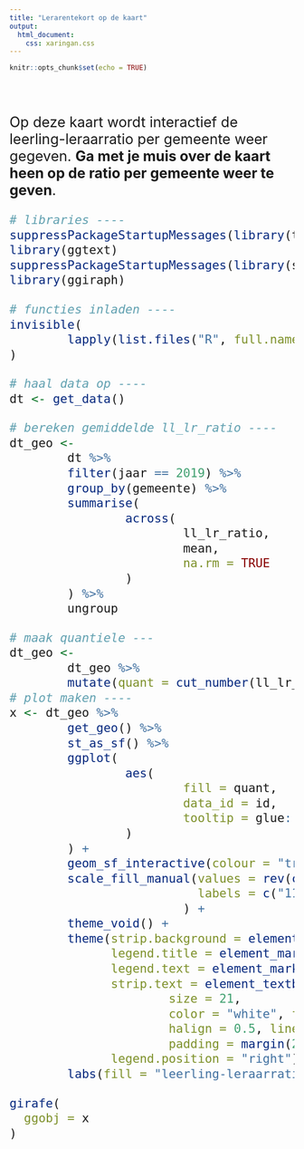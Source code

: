 ```yaml
---
title: "Lerarentekort op de kaart"
output:
  html_document:
    css: xaringan.css
---
```


```r
knitr::opts_chunk$set(echo = TRUE)
```

<br><br>
<div style="font-size: 25;">Op deze kaart wordt interactief de leerling-leraarratio per gemeente weer gegeven. **Ga met je muis over de kaart heen op de ratio per gemeente weer te geven**.

```r
# libraries ----
suppressPackageStartupMessages(library(tidyverse))
library(ggtext)
suppressPackageStartupMessages(library(sf))
library(ggiraph)

# functies inladen ----
invisible(
        lapply(list.files("R", full.names = TRUE), source)
)

# haal data op ----
dt <- get_data() 

# bereken gemiddelde ll_lr_ratio ----
dt_geo <- 
        dt %>% 
        filter(jaar == 2019) %>% 
        group_by(gemeente) %>% 
        summarise(
                across(
                        ll_lr_ratio,
                        mean,
                        na.rm = TRUE
                )
        ) %>% 
        ungroup

# maak quantiele ---
dt_geo <- 
        dt_geo %>% 
        mutate(quant = cut_number(ll_lr_ratio, 3))
# plot maken ----
x <- dt_geo %>% 
        get_geo() %>% 
        st_as_sf() %>% 
        ggplot(
                aes(
                        fill = quant,
                        data_id = id,
                        tooltip = glue::glue("gemeente: {stringr::str_to_title(gemeente)}\nleerling-leraarratio: {prettyNum(round(ll_lr_ratio,1), decimal.mark = ',')}")
                )
        ) +
        geom_sf_interactive(colour = "transparent", size = 1) +
        scale_fill_manual(values = rev(c("#004699", "#707ebb", "#b8bcdd")),
                          labels = c("11 tot 18", "18 tot 19", "19 tot 26"),
                        ) +
        theme_void() + 
        theme(strip.background = element_blank(),
              legend.title = element_markdown(size = 21),
              legend.text = element_markdown(size = 21),
              strip.text = element_textbox(
                      size = 21,
                      color = "white", fill = "#D33F49", box.color = "#D33F49",
                      halign = 0.5, linetype = 1, r = unit(5, "pt"), width = unit(1, "npc"),
                      padding = margin(2, 0, 1, 0), margin = margin(3, 3, 3, 3)), 
              legend.position = "right") +
        labs(fill = "leerling-leraarratio")

girafe(
  ggobj = x
)

```

